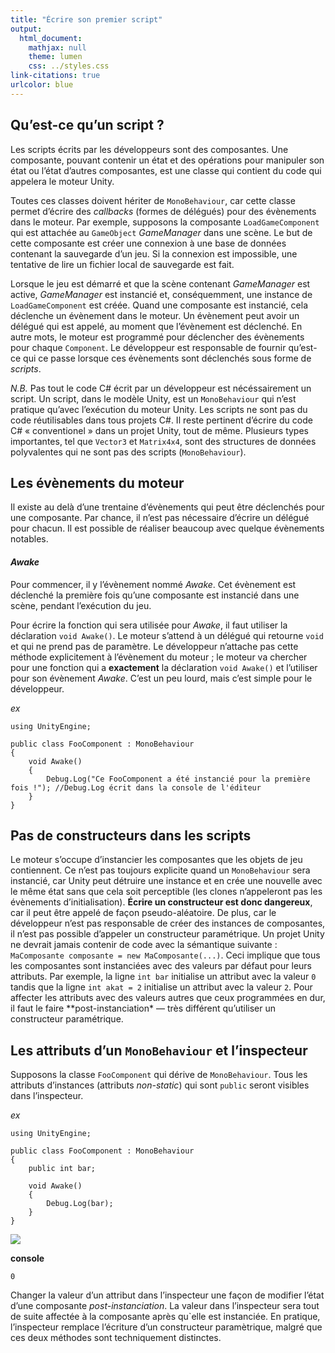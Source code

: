 ```yaml
---
title: "Écrire son premier script"
output:
  html_document:
    mathjax: null
    theme: lumen
    css: ../styles.css
link-citations: true
urlcolor: blue
---
```


## Qu'est-ce qu'un script ?
Les scripts écrits par les développeurs sont des composantes. Une composante, pouvant contenir un état et des opérations pour manipuler son état ou l'état d'autres composantes, est une classe qui contient du code qui appelera le moteur Unity.

Toutes ces classes doivent hériter de `MonoBehaviour`, car cette classe permet d'écrire des _callbacks_ (formes de délégués) pour des évènements dans le moteur. Par exemple, supposons la composante `LoadGameComponent` qui est attachée au `GameObject` _GameManager_ dans une scène. Le but de cette composante est créer une connexion à une base de données contenant la sauvegarde d'un jeu. Si la connexion est impossible, une tentative de lire un fichier local de sauvegarde est fait.

Lorsque le jeu est démarré et que la scène contenant _GameManager_ est active, _GameManager_ est instancié et, conséquemment, une instance de `LoadGameComponent` est créée. Quand une composante est instancié, cela déclenche un évènement dans le moteur. Un évènement peut avoir un délégué qui est appelé, au moment que l'évènement est déclenché. En autre mots, le moteur est programmé pour déclencher des évènements pour chaque `Component`. Le développeur est responsable de fournir qu'est-ce qui ce passe lorsque ces évènements sont déclenchés sous forme de _scripts_. 

*N.B.* Pas tout le code C# écrit par un développeur est nécéssairement un script. Un script, dans le modèle Unity, est un `MonoBehaviour` qui n'est pratique qu'avec l'exécution du moteur Unity. Les scripts ne sont pas du code réutilisables dans tous projets C#. Il reste pertinent d'écrire du code C# « conventionel » dans un projet Unity, tout de même. Plusieurs types importantes, tel que `Vector3` et `Matrix4x4`, sont des structures de données polyvalentes qui ne sont pas des scripts (`MonoBehaviour`).

## Les évènements du moteur
Il existe au delà d'une trentaine d'évènements qui peut être déclenchés pour une composante. Par chance, il n'est pas nécessaire d'écrire un délégué pour chacun. Il est possible de réaliser beaucoup avec quelque évènements notables.

#### _Awake_
Pour commencer, il y l'évènement nommé _Awake_. Cet évènement est déclenché la première fois qu'une composante est instancié dans une scène, pendant l'exécution du jeu.

Pour écrire la fonction qui sera utilisée pour _Awake_, il faut utiliser la déclaration `void Awake()`. Le moteur s'attend à un délégué qui retourne `void` et qui ne prend pas de paramètre. Le développeur n'attache pas cette méthode explicitement à l'évènement du moteur ; le moteur va chercher pour une fonction qui a **exactement** la déclaration `void Awake()` et l'utiliser pour son évènement _Awake_. C'est un peu lourd, mais c'est simple pour le développeur.

*ex*
```
using UnityEngine;

public class FooComponent : MonoBehaviour
{
    void Awake()
    {
        Debug.Log("Ce FooComponent a été instancié pour la première fois !"); //Debug.Log écrit dans la console de l'éditeur
    }
}
```

## Pas de constructeurs dans les scripts
Le moteur s'occupe d'instancier les composantes que les objets de jeu contiennent. Ce n'est pas toujours explicite quand un `MonoBehaviour` sera instancié, car Unity peut détruire une instance et en crée une nouvelle avec le même état sans que cela soit perceptible (les clones n'appeleront pas les évènements d'initialisation). **Écrire un constructeur est donc dangereux**, car il peut être appelé de façon pseudo-aléatoire. De plus, car le développeur n'est pas responsable de créer des instances de composantes, il n'est pas possible d'appeler un constructeur paramétrique. Un projet Unity ne devrait jamais contenir de code avec la sémantique suivante : `MaComposante composante = new MaComposante(...)`. Ceci implique que tous les composantes sont instanciées avec des valeurs par défaut pour leurs attributs. Par exemple, la ligne `int bar` initialise un attribut avec la valeur `0` tandis que la ligne `int akat = 2` initialise un attribut avec la valeur `2 `. Pour affecter les attributs avec des valeurs autres que ceux programmées en dur, il faut le faire **post-instanciation* — très différent qu'utiliser un constructeur paramétrique.

## Les attributs d'un `MonoBehaviour` et l'inspecteur
Supposons la classe `FooComponent` qui dérive de `MonoBehaviour`. Tous les attributs d'instances (attributs _non-static_) qui sont `public` seront visibles dans l'inspecteur.

*ex*
```
using UnityEngine;

public class FooComponent : MonoBehaviour
{
    public int bar;
    
    void Awake()
    {
        Debug.Log(bar);
    }
}
```

![](inspfoo.png)

**console**
```
0
```

Changer la valeur d'un attribut dans l'inspecteur une façon de modifier l'état d'une composante *post-instanciation*. La valeur dans l'inspecteur sera tout de suite affectée à la composante après qu`elle est instanciée. En pratique, l'inspecteur remplace l'écriture d'un constructeur paramètrique, malgré que ces deux méthodes sont techniquement distinctes.

